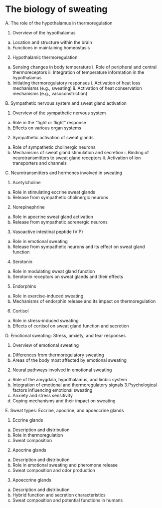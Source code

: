 # The biology of sweating {#bio}

A. The role of the hypothalamus in thermoregulation

1. Overview of the hypothalamus
  a. Location and structure within the brain
  b. Functions in maintaining homeostasis

2. Hypothalamic thermoregulation
  a. Sensing changes in body temperature
    i. Role of peripheral and central thermoreceptors
    ii. Integration of temperature information in the hypothalamus
  b. Initiating thermoregulatory responses
    i. Activation of heat loss mechanisms (e.g., sweating)
    ii. Activation of heat conservation mechanisms (e.g., vasoconstriction)

B. Sympathetic nervous system and sweat gland activation

1. Overview of the sympathetic nervous system
  a. Role in the "fight or flight" response
  b. Effects on various organ systems
2. Sympathetic activation of sweat glands
  a. Role of sympathetic cholinergic neurons
  b. Mechanisms of sweat gland stimulation and secretion
    i. Binding of neurotransmitters to sweat gland receptors
    ii. Activation of ion transporters and channels

C. Neurotransmitters and hormones involved in sweating

1. Acetylcholine
  a. Role in stimulating eccrine sweat glands
  b. Release from sympathetic cholinergic neurons
2. Norepinephrine
  a. Role in apocrine sweat gland activation
  b. Release from sympathetic adrenergic neurons
3. Vasoactive intestinal peptide (VIP)
  a. Role in emotional sweating
  b. Release from sympathetic neurons and its effect on sweat gland function
4. Serotonin
  a. Role in modulating sweat gland function
  b. Serotonin receptors on sweat glands and their effects
5. Endorphins
  a. Role in exercise-induced sweating
  b. Mechanisms of endorphin release and its impact on thermoregulation
6. Cortisol
  a. Role in stress-induced sweating
  b. Effects of cortisol on sweat gland function and secretion

D. Emotional sweating: Stress, anxiety, and fear responses

1. Overview of emotional sweating
  a. Differences from thermoregulatory sweating
  b. Areas of the body most affected by emotional sweating
2. Neural pathways involved in emotional sweating
  a. Role of the amygdala, hypothalamus, and limbic system
  b. Integration of emotional and thermoregulatory signals
3.Psychological factors influencing emotional sweating
  a. Anxiety and stress sensitivity
  b. Coping mechanisms and their impact on sweating

E. Sweat types: Eccrine, apocrine, and apoeccrine glands

1. Eccrine glands
  a. Description and distribution
  b. Role in thermoregulation
  c. Sweat composition
2. Apocrine glands
  a. Description and distribution
  b. Role in emotional sweating and pheromone release
  c. Sweat composition and odor production
3. Apoeccrine glands
  a. Description and distribution
  b. Hybrid function and secretion characteristics
  c. Sweat composition and potential functions in humans
